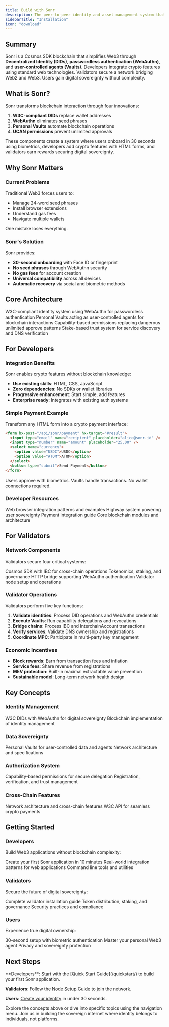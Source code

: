 ```yaml
---
title: Build with Sonr
description: The peer-to-peer identity and asset management system that makes Web3 as easy as Web2 through DID documents, WebAuthn, and IPFS—providing users with secure, portable decentralized identity
sidebarTitle: "Installation"
icon: "download"
---
```


## Summary

Sonr is a Cosmos SDK blockchain that simplifies Web3 through **Decentralized Identity (DIDs)**, **passwordless authentication (WebAuthn)**, and **user-controlled agents (Vaults)**. Developers integrate crypto features using standard web technologies. Validators secure a network bridging Web2 and Web3. Users gain digital sovereignty without complexity.

## What is Sonr?

Sonr transforms blockchain interaction through four innovations:

1. **W3C-compliant DIDs** replace wallet addresses
2. **WebAuthn** eliminates seed phrases
3. **Personal Vaults** automate blockchain operations
4. **UCAN permissions** prevent unlimited approvals

These components create a system where users onboard in 30 seconds using biometrics, developers add crypto features with HTML forms, and validators earn rewards securing digital sovereignty.

## Why Sonr Matters

### Current Problems

Traditional Web3 forces users to:

- Manage 24-word seed phrases
- Install browser extensions
- Understand gas fees
- Navigate multiple wallets

One mistake loses everything.

### Sonr's Solution

Sonr provides:

- **30-second onboarding** with Face ID or fingerprint
- **No seed phrases** through WebAuthn security
- **No gas fees** for account creation
- **Universal compatibility** across all devices
- **Automatic recovery** via social and biometric methods

## Core Architecture

<CardGroup>
  <Card title="Decentralized Identity (DID)" href="/blockchain/modules/did/">
    W3C-compliant identity system using WebAuthn for passwordless authentication
  </Card>
  <Card title="Decentralized Web Nodes (DWN)" href="/blockchain/modules/dwn/">
    Personal Vaults acting as user-controlled agents for blockchain interactions
  </Card>
  <Card title="UCAN Authorization" href="/blockchain/modules/svc/ucan">
    Capability-based permissions replacing dangerous unlimited approve patterns
  </Card>
  <Card title="Service Registry" href="/blockchain/modules/svc/">
    Stake-based trust system for service discovery and DNS verification
  </Card>
</CardGroup>

## For Developers

### Integration Benefits

Sonr enables crypto features without blockchain knowledge:

- **Use existing skills**: HTML, CSS, JavaScript
- **Zero dependencies**: No SDKs or wallet libraries
- **Progressive enhancement**: Start simple, add features
- **Enterprise ready**: Integrates with existing auth systems

### Simple Payment Example

Transform any HTML form into a crypto payment interface:

```html
<form hx-post="/api/sonr/payment" hx-target="#result">
  <input type="email" name="recipient" placeholder="alice@sonr.id" />
  <input type="number" name="amount" placeholder="25.00" />
  <select name="currency">
    <option value="USDC">USDC</option>
    <option value="ATOM">ATOM</option>
  </select>
  <button type="submit">Send Payment</button>
</form>
```

Users approve with biometrics. Vaults handle transactions. No wallet connections required.

### Developer Resources

<CardGroup>
  <Card title="Browser Integration" href="/quickstart/browser">
    Web browser integration patterns and examples
  </Card>
  <Card title="Highway Wallet" href="/highway/">
    Highway system powering user sovereignty
  </Card>
  <Card title="Payment Integration" href="/highway/wallets/sending-payments">
    Payment integration guide
  </Card>
  <Card title="Blockchain Modules" href="/blockchain/">
    Core blockchain modules and architecture
  </Card>
</CardGroup>

## For Validators

### Network Components

Validators secure four critical systems:

<CardGroup>
  <Card title="Blockchain Core" href="/blockchain/">
    Cosmos SDK with IBC for cross-chain operations
  </Card>
  <Card title="Token Economics" href="/blockchain/token/">
    Tokenomics, staking, and governance
  </Card>
  <Card title="Highway Proxy" href="/highway/">
    HTTP bridge supporting WebAuthn authentication
  </Card>
  <Card title="Validator Setup" href="/quickstart/validators">
    Validator node setup and operations
  </Card>
</CardGroup>

### Validator Operations

Validators perform five key functions:

1. **Validate identities**: Process DID operations and WebAuthn credentials
2. **Execute Vaults**: Run capability delegations and revocations
3. **Bridge chains**: Process IBC and InterchainAccount transactions
4. **Verify services**: Validate DNS ownership and registrations
5. **Coordinate MPC**: Participate in multi-party key management

### Economic Incentives

- **Block rewards**: Earn from transaction fees and inflation
- **Service fees**: Share revenue from registrations
- **MEV protection**: Built-in maximal extractable value prevention
- **Sustainable model**: Long-term network health design

## Key Concepts

### Identity Management

<CardGroup>
  <Card title="Identity System" href="/blockchain/modules/did/">
    W3C DIDs with WebAuthn for digital sovereignty
  </Card>
  <Card title="DID Module" href="/blockchain/modules/did/">
    Blockchain implementation of identity management
  </Card>
</CardGroup>

### Data Sovereignty

<CardGroup>
  <Card title="DWN Module" href="/blockchain/modules/dwn/">
    Personal Vaults for user-controlled data and agents
  </Card>
  <Card title="Blockchain Network" href="/blockchain/network">
    Network architecture and specifications
  </Card>
</CardGroup>

### Authorization System

<CardGroup>
  <Card title="UCAN Module" href="/blockchain/modules/svc/ucan">
    Capability-based permissions for secure delegation
  </Card>
  <Card title="Service Module" href="/blockchain/modules/svc/">
    Registration, verification, and trust management
  </Card>
</CardGroup>

### Cross-Chain Features

<CardGroup>
  <Card title="Blockchain Network" href="/blockchain/network">
    Network architecture and cross-chain features
  </Card>
  <Card title="Payment Handler" href="/highway/wallets/sending-payments">
    W3C API for seamless crypto payments
  </Card>
</CardGroup>

## Getting Started

### Developers

Build Web3 applications without blockchain complexity:

<CardGroup>
  <Card title="Quick Start" href="/quickstart/">
    Create your first Sonr application in 10 minutes
  </Card>
  <Card title="Browser Integration" href="/quickstart/browser">
    Real-world integration patterns for web applications
  </Card>
  <Card title="CLI Tools" href="/quickstart/cli">
    Command line tools and utilities
  </Card>
</CardGroup>

### Validators

Secure the future of digital sovereignty:

<CardGroup>
  <Card title="Node Setup" href="/quickstart/validators">
    Complete validator installation guide
  </Card>
  <Card title="Token Economics" href="/blockchain/token/">
    Token distribution, staking, and governance
  </Card>
  <Card title="Security" href="/reference/security/">
    Security practices and compliance
  </Card>
</CardGroup>

### Users

Experience true digital ownership:

<CardGroup>
  <Card title="Create Identity" href="/blockchain/modules/did/onboarding">
    30-second setup with biometric authentication
  </Card>
  <Card title="Use Your Vault" href="/blockchain/modules/dwn/">
    Master your personal Web3 agent
  </Card>
  <Card title="Security Guide" href="/reference/security/">
    Privacy and sovereignty protection
  </Card>
</CardGroup>

## Next Steps

<Note title="Ready to Build?" type="success">
**Developers**: Start with the [Quick Start Guide](/quickstart/) to build your first Sonr application.

**Validators**: Follow the [Node Setup Guide](/quickstart/validators) to join the network.

**Users**: [Create your identity](/blockchain/modules/did/onboarding) in under 30 seconds.

</Note>

Explore the concepts above or dive into specific topics using the navigation menu. Join us in building the sovereign internet where identity belongs to individuals, not platforms.
